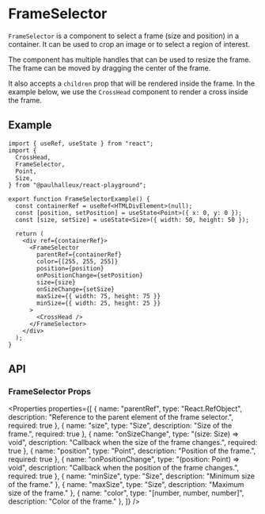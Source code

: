 
# FrameSelector

`FrameSelector` is a component to select a frame (size and position) in a container.
It can be used to crop an image or to select a region of interest.

The component has multiple handles that can be used to resize the frame.
The frame can be moved by dragging the center of the frame.

It also accepts a `children` prop that will be rendered inside the frame. In the example below, we use the `CrossHead` component to render a cross inside the frame.

## Example

<FrameSelectorExample />

```tsx
import { useRef, useState } from "react";
import {
  CrossHead,
  FrameSelector,
  Point,
  Size,
} from "@paulhalleux/react-playground";

export function FrameSelectorExample() {
  const containerRef = useRef<HTMLDivElement>(null);
  const [position, setPosition] = useState<Point>({ x: 0, y: 0 });
  const [size, setSize] = useState<Size>({ width: 50, height: 50 });

  return (
    <div ref={containerRef}>
      <FrameSelector
        parentRef={containerRef}
        color={[255, 255, 255]}
        position={position}
        onPositionChange={setPosition}
        size={size}
        onSizeChange={setSize}
        maxSize={{ width: 75, height: 75 }}
        minSize={{ width: 25, height: 25 }}
      >
        <CrossHead />
      </FrameSelector>
    </div>
  );
}

```

## API

### FrameSelector Props

<Properties properties={[
  { name: "parentRef", type: "React.RefObject<HTMLElement>", description: "Reference to the parent element of the frame selector.", required: true },
  { name: "size", type: "Size", description: "Size of the frame.", required: true },
  { name: "onSizeChange", type: "(size: Size) => void", description: "Callback when the size of the frame changes.", required: true },
  { name: "position", type: "Point", description: "Position of the frame.", required: true },
  { name: "onPositionChange", type: "(position: Point) => void", description: "Callback when the position of the frame changes.", required: true },
  { name: "minSize", type: "Size", description: "Minimum size of the frame." },
  { name: "maxSize", type: "Size", description: "Maximum size of the frame." },
  { name: "color", type: "[number, number, number]", description: "Color of the frame." },
]} />